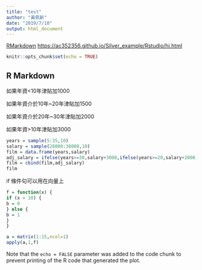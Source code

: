 ---
title: "test"
author: "黃佩新"
date: "2019/7/10"
output: html_document
---

[RMarkdown](https://ac352356.github.io/Silver_example/Rstudio/hi.html)
<https://ac352356.github.io/Silver_example/Rstudio/hi.html>


```{r setup, include=FALSE}
knitr::opts_chunk$set(echo = TRUE)
```

## R Markdown

如果年資<10年津貼加1000

如果年資介於10年~20年津貼加1500

如果年資介於20年~30年津貼加2000

如果年資>10年津貼加3000


```{r echo = TRUE}
years = sample(5:35,10)
salary = sample(28000:38000,10)
film = data.frame(years,salary)
adj_salary = ifelse(years>=30,salary+3000,ifelse(years>=20,salary+2000,                                                 ifelse(years<=10,salary+1000,salary+1500)))
film = cbind(film,adj_salary)
film
```


if 條件句可以用在向量上


```{r echo = TRUE}
f = function(x) {
if (x > 10) {
b = 0
} else {
b = 1
}
}

a = matrix(1:15,ncol=1)
apply(a,1,f)
```

Note that the `echo = FALSE` parameter was added to the code chunk to prevent printing of the R code that generated the plot.
